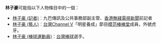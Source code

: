 '''林子豪'''可能指以下人物條目中的一個：
*[[林子豪_(記者)|林子豪 (記者)]]︰九巴傳訊及公共事務部副主管、[[香港|香港]][[無綫電視新聞|無綫電視新聞]]前記者
*[[林子豪_(藝人)|林子豪 (藝人)]]︰[[台灣|台灣]][[Channel_V|Channel V]]「明星養成」節目[[模范棒棒堂|模范棒棒堂]]成員，外號虎牙。
*[[林子豪_(棒球運動員)|林子豪 (棒球運動員)]]：[[台灣|台灣]][[棒球|棒球]]選手。
{{disambig|Z子豪|Cat=三字林姓人名消歧义}}